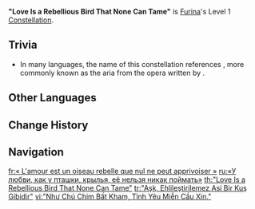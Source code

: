 {{Constellation Infobox
|image         = Constellation "Love Is a Rebellious Bird That None Can Tame".png
|character     = Furina
|level         = 1
|description   = When using [[Let the People Rejoice]], Furina will gain 150 Fanfare.<br>Additionally, Furina's Fanfare limit is increased by 100.
|scale_att1    = 
|scale_att2    = 
|utility1      = 
|utility2      = 
}}
'''"Love Is a Rebellious Bird That None Can Tame"''' is [[Furina]]'s Level 1 [[Constellation]].
<!--
==Gameplay Notes==
--><!--
==Preview==
{Preview
|file = "Love Is a Rebellious Bird That None Can Tame" Preview
}
-->
==Trivia==
* In many languages, the name of this constellation references {{Fr|L'amour est un oiseau rebelle}}, more commonly known as the {{w|Habanera (aria)|Habanera}} aria from the ''{{w|Carmen}}'' opera written by {{w|Georges Bizet}}.

==Other Languages==
{{Other Languages
|en      = "Love Is a Rebellious Bird That None Can Tame"
|zhs     = 「爱是难驯鸟，哀乞亦无用。」
|zhs_rm  = "Ài Shì Nánxùnniǎo, Āiqǐ Yì Wúyòng."
|zht     = 「愛是難馴鳥，哀乞亦無用。」
|zht_rm  = "Ài Shì Nánxùnniǎo, Āiqǐ Yì Wúyòng."
|zh_tl   = 
|ja      = 「愛は野の鳥 哀願しても手懐けられぬ」
|ja_rm   = "Ai wa No no Tori Aigan Shite mo Tenadzukerarenu"
|ja_tl   = 
|ko      = 「사랑은 애걸해도 길들일 수 없는 새」
|ko_rm   = 
|ko_tl   = "Love is a Bird That Not Even Begging Can Tame"
|es      = El amor es como un pájaro rebelde
|es_tl   = Love is like a rebel bird
|fr      = «&nbsp;L'amour est un oiseau rebelle que nul ne peut apprivoiser&nbsp;»
|fr_tl   = "Love Is a Rebellious Bird that None Can Tame"
|ru      = «У любви, как у пташки, крылья, её нельзя никак поймать»
|ru_tl   = "Love, Like a Bird, Has Wings, It Can't be Caught in Any Way"
|th      = "Love Is a Rebellious Bird That None Can Tame"
|vi      = "Như Chú Chim Bất Kham, Tình Yêu Miễn Cầu Xin."
|vi_tl   = "Like an Unyielding Bird, Love is Not in Need of Begging"
|de      = „Wie ein widerspenstiger Vogel ist die Liebe taub gegenüber dem Flehen“
|de_tl   = "Like a Rebellious Bird, Love is Deaf Towards Supplication"
|id      = "Love Is a Rebellious Bird That None Can Tame"
|pt      = "Como um Pássaro Recalcitrante, o Amor é Surdo a Súplicas"
|pt_tl   = 
|tr      = "Aşk, Ehlileştirilemez Asi Bir Kuş Gibidir"
|tr_tl   = "Love Is Like a Rebellious Bird that Cannot be Tamed"
|it      = "L'amore è un uccello ribelle che nessuno può domare"
|it_tl   = "Love Is a Rebellious Bird That No One Can Tame"
}}

==Change History==
{{Change History|4.2}}

==Navigation==
{{Talent Navbox|Furina}}

[[fr:« L'amour est un oiseau rebelle que nul ne peut apprivoiser »]]
[[ru:«У любви, как у пташки, крылья, её нельзя никак поймать»]]
[[th:"Love Is a Rebellious Bird That None Can Tame"]]
[[tr:"Aşk, Ehlileştirilemez Asi Bir Kuş Gibidir"]]
[[vi:"Như Chú Chim Bất Kham, Tình Yêu Miễn Cầu Xin."]]